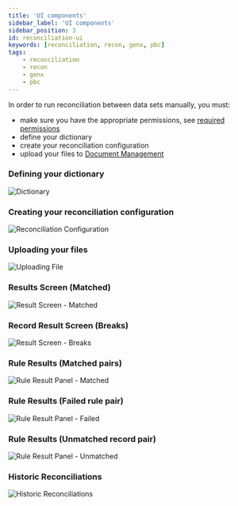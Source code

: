 ```yaml
---
title: 'UI components'
sidebar_label: 'UI components'
sidebar_position: 3
id: reconciliation-ui
keywords: [reconciliation, recon, genx, pbc]
tags:
    - reconciliation
    - recon
    - genx
    - pbc
---
```


In order to run reconciliation between data sets manually, you must:

- make sure you have the appropriate permissions, see [required permissions](/docs/05_components/reconciliation/04_permissions.mdx)
- define your dictionary
- create your reconciliation configuration
- upload your files to [Document Management](/components/doc-management/doc-management-introduction/)

### Defining your dictionary

![Dictionary](/img/pbc-reconciliation/ui/01_dictionary.png)

### Creating your reconciliation configuration

![Reconciliation Configuration](/img/pbc-reconciliation/ui/02_configuration.png)

### Uploading your files

![Uploading File](/img/pbc-reconciliation/ui/03_uploading-file.png)

### Results Screen (Matched)

![Result Screen - Matched](/img/pbc-reconciliation/ui/04_record-results-screen-matched.png)

### Record Result Screen (Breaks)

![Result Screen - Breaks](/img/pbc-reconciliation/ui/05_record-result-screen-break.png)

### Rule Results (Matched pairs)

![Rule Result Panel - Matched](/img/pbc-reconciliation/ui/06_rule-result-screen-matched.png)

### Rule Results (Failed rule pair)

![Rule Result Panel - Failed](/img/pbc-reconciliation/ui/07_rule-result-screen-failed.png)

### Rule Results (Unmatched record pair)

![Rule Result Panel - Unmatched](/img/pbc-reconciliation/ui/08_rule-result-screen-unmatched-record.png)

### Historic Reconciliations

![Historic Reconciliations](/img/pbc-reconciliation/ui/09_historic-reconciliation-panel.png)